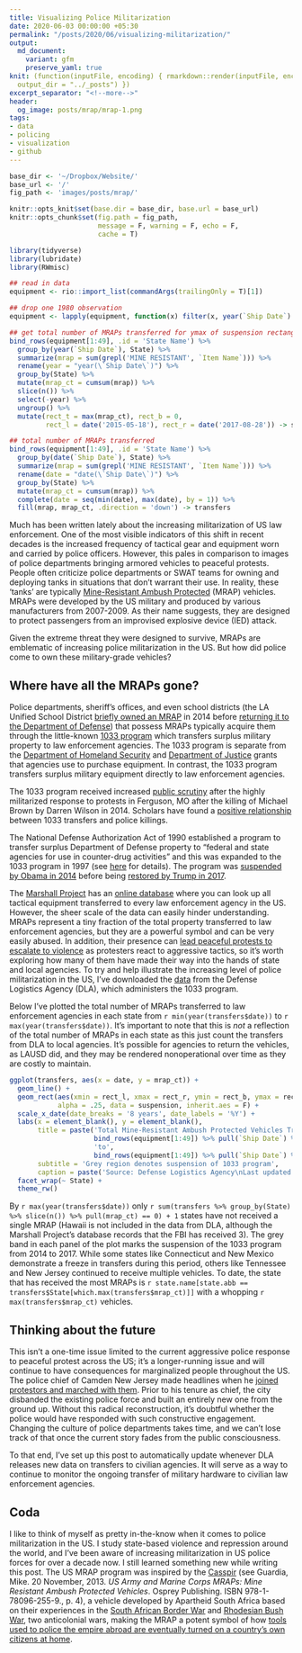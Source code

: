 ```yaml
---
title: Visualizing Police Militarization
date: 2020-06-03 00:00:00 +05:30
permalink: "/posts/2020/06/visualizing-militarization/"
output:
  md_document:
    variant: gfm
    preserve_yaml: true
knit: (function(inputFile, encoding) { rmarkdown::render(inputFile, encoding = encoding,
  output_dir = "../_posts") })
excerpt_separator: "<!--more-->"
header:
  og_image: posts/mrap/mrap-1.png
tags:
- data
- policing
- visualization
- github
---
```


```r
base_dir <- '~/Dropbox/Website/'
base_url <- '/'
fig_path <- 'images/posts/mrap/'

knitr::opts_knit$set(base.dir = base_dir, base.url = base_url)
knitr::opts_chunk$set(fig.path = fig_path,
                      message = F, warning = F, echo = F,
                      cache = T)

library(tidyverse)
library(lubridate)
library(RWmisc)
```

```r
## read in data
equipment <- rio::import_list(commandArgs(trailingOnly = T)[1])

## drop one 1980 observation
equipment <- lapply(equipment, function(x) filter(x, year(`Ship Date`) >= 1990))
```

```r
## get total number of MRAPs transferred for ymax of suspension rectangle
bind_rows(equipment[1:49], .id = 'State Name') %>%
  group_by(year(`Ship Date`), State) %>% 
  summarize(mrap = sum(grepl('MINE RESISTANT', `Item Name`))) %>% 
  rename(year = "year(\`Ship Date\`)") %>% 
  group_by(State) %>%
  mutate(mrap_ct = cumsum(mrap)) %>% 
  slice(n()) %>% 
  select(-year) %>% 
  ungroup() %>% 
  mutate(rect_t = max(mrap_ct), rect_b = 0,
         rect_l = date('2015-05-18'), rect_r = date('2017-08-28')) -> suspension

## total number of MRAPs transferred
bind_rows(equipment[1:49], .id = 'State Name') %>%
  group_by(date(`Ship Date`), State) %>% 
  summarize(mrap = sum(grepl('MINE RESISTANT', `Item Name`))) %>% 
  rename(date = "date(\`Ship Date\`)") %>% 
  group_by(State) %>%
  mutate(mrap_ct = cumsum(mrap)) %>% 
  complete(date = seq(min(date), max(date), by = 1)) %>% 
  fill(mrap, mrap_ct, .direction = 'down') -> transfers
```

Much has been written lately about the increasing militarization of US law enforcement. One of the most visible indicators of this shift in recent decades is the increased frequency of tactical gear and equipment worn and carried by police officers. However, this pales in comparison to images of police departments bringing armored vehicles to peaceful protests.
<!--more-->
People often criticize police departments or SWAT teams for owning and deploying tanks in situations that don't warrant their use. In reality, these 'tanks' are typically [Mine-Resistant Ambush Protected](https://en.wikipedia.org/wiki/MRAP) (MRAP) vehicles. MRAPs were developed by the US military and produced by various manufacturers from 2007-2009. As their name suggests, they are designed to protect passengers from an improvised explosive device (IED) attack.

Given the extreme threat they were designed to survive, MRAPs are emblematic of increasing police militarization in the US. But how did police come to own these military-grade vehicles?

## Where have all the MRAPs gone?

Police departments, sheriff's offices, and even school districts (the LA Unified School District [briefly owned an MRAP](https://www.lamag.com/citythinkblog/lausd-keys-mrap-tank/) in 2014 before [returning it to the Department of Defense ](https://www.dailynews.com/2014/11/21/lausd-school-police-return-armored-military-vehicle-which-is-now-in-barstow/)) that possess MRAPs typically acquire them through the little-known [1033 program](https://en.wikipedia.org/wiki/1033_program) which transfers surplus military property to law enforcement agencies. The 1033 program is separate from the [Department of Homeland Security](https://www.theguardian.com/world/2014/aug/20/police-billions-homeland-security-military-equipment) and [Department of Justice](https://www.nytimes.com/interactive/2014/08/23/us/flow-of-money-and-equipment-to-local-police.html) grants that agencies use to purchase equipment. In contrast, the 1033 program transfers surplus military equipment directly to law enforcement agencies.

The 1033 program received increased [public scrutiny](https://www.newsweek.com/how-americas-police-became-army-1033-program-264537) after the highly militarized response to protests in Ferguson, MO after the killing of Michael Brown by Darren Wilson in 2014. Scholars have found a [positive relationship](https://journals.sagepub.com/doi/full/10.1177/2053168017712885) between 1033 transfers and police killings.

The National Defense Authorization Act of 1990 established a program to transfer surplus Department of Defense property to "federal and state agencies for use in counter-drug activities" and this was expanded to the 1033 program in 1997 (see [here](https://web.archive.org/web/20141202031945/http://www.dispositionservices.dla.mil/leso/pages/1033programfaqs.aspx#q1#q1) for details). The program was [suspended by Obama in 2014](https://www.usatoday.com/story/news/politics/2015/05/18/obama-police-military-equipment-sales-new-jersey/27521793/) before being [restored by Trump in 2017](https://www.nytimes.com/2017/08/28/us/politics/trump-police-military-surplus-equipment.html).

The [Marshall Project](https://www.themarshallproject.org/) has an [online database](https://www.themarshallproject.org/2014/12/03/the-pentagon-finally-details-its-weapons-for-cops-giveaway) where you can look up all tactical equipment transferred to every law enforcement agency in the US. However, the sheer scale of the data can easily hinder understanding. MRAPs represent a tiny fraction of the total property transferred to law enforcement agencies, but they are a powerful symbol and can be very easily abused. In addition, their presence can [lead peaceful protests to escalate to violence](https://scholarship.law.slu.edu/cgi/viewcontent.cgi?article=1028&context=plr) as protesters react to aggressive tactics, so it's worth exploring how many of them have made their way into the hands of state and local agencies. To try and help illustrate the increasing level of police militarization in the US, I've downloaded the [data](https://www.dla.mil/DispositionServices/Offers/Reutilization/LawEnforcement/PublicInformation/) from the Defense Logistics Agency (DLA), which administers the 1033 program.

Below I've plotted the total number of MRAPs transferred to law enforcement agencies in each state from `r min(year(transfers$date))` to `r max(year(transfers$date))`. It's important to note that this is *not* a reflection of the total number of MRAPs in each state as this just count the transfers from DLA to local agencies. It's possible for agencies to return the vehicles, as LAUSD did, and they may be rendered nonoperational over time as they are costly to maintain.

```r
ggplot(transfers, aes(x = date, y = mrap_ct)) +
  geom_line() +
  geom_rect(aes(xmin = rect_l, xmax = rect_r, ymin = rect_b, ymax = rect_t),
            alpha = .25, data = suspension, inherit.aes = F) +
  scale_x_date(date_breaks = '8 years', date_labels = '%Y') +
  labs(x = element_blank(), y = element_blank(),
       title = paste('Total Mine-Resistant Ambush Protected Vehicles Transferred to States,',
                     bind_rows(equipment[1:49]) %>% pull(`Ship Date`) %>% year() %>% min(),
                     'to',
                     bind_rows(equipment[1:49]) %>% pull(`Ship Date`) %>% year() %>% max()),
       subtitle = 'Grey region denotes suspension of 1033 program',
       caption = paste('Source: Defense Logistics Agency\nLast updated: ', format(Sys.time(), '%B %d, %Y'))) +
  facet_wrap(~ State) +
  theme_rw()
```

By `r max(year(transfers$date))` only `r sum(transfers %>% group_by(State) %>% slice(n()) %>% pull(mrap_ct) == 0) + 1` states have not received a single MRAP (Hawaii is not included in the data from DLA, although the Marshall Project's database records that the FBI has received 3). The grey band in each panel of the plot marks the suspension of the 1033 program from 2014 to 2017. While some states like Connecticut and New Mexico demonstrate a freeze in transfers during this period, others like Tennessee and New Jersey continued to receive multiple vehicles. To date, the state that has received the most MRAPs is `r state.name[state.abb == transfers$State[which.max(transfers$mrap_ct)]]` with a whopping `r max(transfers$mrap_ct)` vehicles.

## Thinking about the future

This isn't a one-time issue limited to the current aggressive police response to peaceful protest across the US; it's a longer-running issue and will continue to have consequences for marginalized people throughout the US. The police chief of Camden New Jersey made headlines when he [joined protestors and marched with them](https://philadelphia.cbslocal.com/2020/05/31/members-of-camden-county-police-department-march-alongside-residents-to-honor-george-floyd/). Prior to his tenure as chief, the city disbanded the existing police force and built an entirely new one from the ground up. Without this radical reconstruction, it's doubtful whether the police would have responded with such constructive engagement. Changing the culture of police departments takes time, and we can't lose track of that once the current story fades from the public consciousness.

To that end, I've set up this post to automatically update whenever DLA releases new data on transfers to civilian agencies. It will serve as a way to continue to monitor the ongoing transfer of military hardware to civilian law enforcement agencies.

## Coda

I like to think of myself as pretty in-the-know when it comes to police militarization in the US. I study state-based violence and repression around the world, and I've been aware of increasing militarization in US police forces for over a decade now. I still learned something new while writing this post. The US MRAP program was inspired by the [Casspir](https://en.wikipedia.org/wiki/Casspir) (see Guardia, Mike. 20 November, 2013. *US Army and Marine Corps MRAPs: Mine Resistant Ambush Protected Vehicles*. Osprey Publishing. ISBN 978-1-78096-255-9., p. 4), a vehicle developed by Apartheid South Africa based on their experiences in the [South African Border War](https://en.wikipedia.org/wiki/South_African_Border_War) and [Rhodesian Bush War](https://en.wikipedia.org/wiki/Rhodesian_Bush_War), two anticolonial wars, making the MRAP a potent symbol of how [tools used to police the empire abroad are eventually turned on a country's own citizens at home](https://www.ucpress.edu/book/9780520295629/badges-without-borders).
